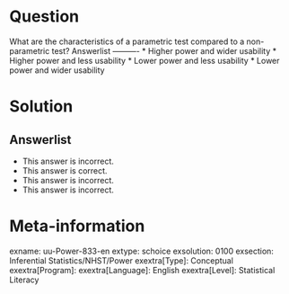 Question
========
  
What are the characteristics of a parametric test compared to a non-parametric test? 
Answerlist
----------
* Higher power and wider usability
* Higher power and less usability
* Lower power and less usability
* Lower power and wider usability

Solution
========

Answerlist
----------
* This answer is incorrect.
* This answer is correct.
* This answer is incorrect.
* This answer is incorrect.

Meta-information
================
exname: uu-Power-833-en
extype: schoice
exsolution: 0100
exsection: Inferential Statistics/NHST/Power
exextra[Type]: Conceptual
exextra[Program]: 
exextra[Language]: English
exextra[Level]: Statistical Literacy